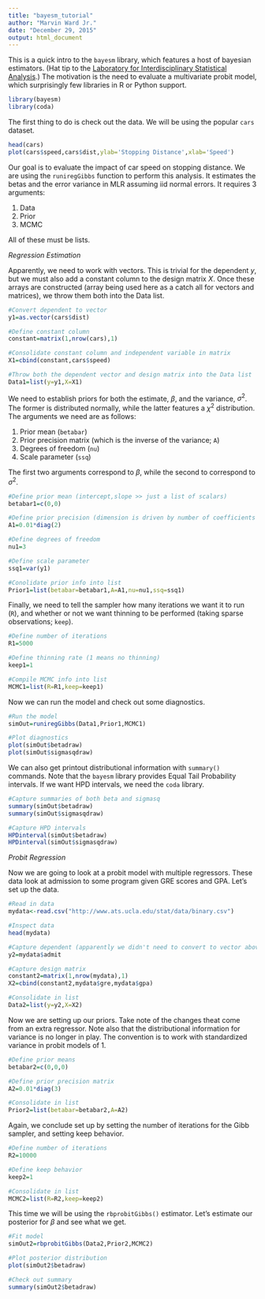 ---
title: "bayesm_tutorial"
author: "Marvin Ward Jr."
date: "December 29, 2015"
output: html_document
---

This is a quick intro to the `bayesm` library, which features a host of bayesian estimators.  (Hat tip to the [Laboratory for Interdisciplinary Statistical Analysis](https://vimeo.com/14553953).) The motivation is the need to evaluate a multivariate probit model, which surprisingly few libraries in R or Python support.

```{r Package Load}
library(bayesm)
library(coda)
```


The first thing to do is check out the data.  We will be using the popular `cars` dataset.

```{r Data View}
head(cars)
plot(cars$speed,cars$dist,ylab='Stopping Distance',xlab='Speed')
```

Our goal is to evaluate the impact of car speed on stopping distance.  We are using the `runiregGibbs` function to perform this analysis.  It estimates the betas and the error variance in MLR assuming iid normal errors.  It requires 3 arguments:

1. Data
2. Prior
3. MCMC

All of these must be lists.

*Regression Estimation*

Apparently, we need to work with vectors.  This is trivial for the dependent $y$, but we must also add a constant column to the design matrix $X$.  Once these arrays are constructed (array being used here as a catch all for vectors and matrices), we throw them both into the Data list.

```{r Data}
#Convert dependent to vector
y1=as.vector(cars$dist)

#Define constant column
constant=matrix(1,nrow(cars),1)

#Consolidate constant column and independent variable in matrix
X1=cbind(constant,cars$speed)

#Throw both the dependent vector and design matrix into the Data list
Data1=list(y=y1,X=X1)
```

We need to establish priors for both the estimate, $\beta$, and the variance, $\sigma^2$.  The former is distributed normally, while the latter features a $\chi^2$ distribution.  The arguments we need are as follows:

1. Prior mean (`betabar`)
2. Prior precision matrix (which is the inverse of the variance; `A`)
3. Degrees of freedom (`nu`)
4. Scale parameter (`ssq`)

The first two arguments correspond to $\beta$, while the second to correspond to $\sigma^2$.

```{r Prior Distribution}
#Define prior mean (intercept,slope >> just a list of scalars)
betabar1=c(0,0)

#Define prior precision (dimension is driven by number of coefficients to be estimated)
A1=0.01*diag(2)

#Define degrees of freedom
nu1=3

#Define scale parameter
ssq1=var(y1)

#Conolidate prior info into list
Prior1=list(betabar=betabar1,A=A1,nu=nu1,ssq=ssq1)
```

Finally, we need to tell the sampler how many iterations we want it to run (`R`), and whether or not we want thinning to be performed (taking sparse observations; `keep`).

```{r MCMC}
#Define number of iterations
R1=5000

#Define thinning rate (1 means no thinning)
keep1=1

#Compile MCMC info into list
MCMC1=list(R=R1,keep=keep1)
```

Now we can run the model and check out some diagnostics.

```{r Model Estimation}
#Run the model
simOut=runiregGibbs(Data1,Prior1,MCMC1)

#Plot diagnostics
plot(simOut$betadraw)
plot(simOut$sigmasqdraw)
```

We can also get printout distributional information with `summary()` commands.  Note that the `bayesm` library provides Equal Tail Probability intervals.  If we want HPD intervals, we need the `coda` library.

```{r Diagnostics}
#Capture summaries of both beta and sigmasq
summary(simOut$betadraw)
summary(simOut$sigmasqdraw)

#Capture HPD intervals
HPDinterval(simOut$betadraw)
HPDinterval(simOut$sigmasqdraw)
```


*Probit Regression*

Now we are going to look at a probit model with multiple regressors.  These data look at admission to some program given GRE scores and GPA.  Let's set up the data.

```{r Probit Data}
#Read in data
mydata<-read.csv("http://www.ats.ucla.edu/stat/data/binary.csv")

#Inspect data
head(mydata)

#Capture dependent (apparently we didn't need to convert to vector above?)
y2=mydata$admit

#Capture design matrix
constant2=matrix(1,nrow(mydata),1)
X2=cbind(constant2,mydata$gre,mydata$gpa)

#Consolidate in list
Data2=list(y=y2,X=X2)
```

Now we are setting up our priors.  Take note of the changes theat come from an extra regressor. Note also that the distributional information for variance is no longer in play.  The convention is to work with standardized variance in probit models of 1.

```{r Probit Prior}
#Define prior means
betabar2=c(0,0,0)

#Define prior precision matrix
A2=0.01*diag(3)

#Consolidate in list
Prior2=list(betabar=betabar2,A=A2)
```

Again, we conclude set up by setting the number of iterations for the Gibb sampler, and setting keep behavior.

```{r Pobit MCMC}
#Define number of iterations
R2=10000

#Define keep behavior
keep2=1

#Consolidate in list
MCMC2=list(R=R2,keep=keep2)
```

This time we will be using the `rbprobitGibbs()` estimator.  Let's estimate our posterior for $\beta$ and see what we get.

```{r Probit Estimation}
#Fit model
simOut2=rbprobitGibbs(Data2,Prior2,MCMC2)

#Plot posterior distribution
plot(simOut2$betadraw)

#Check out summary
summary(simOut2$betadraw)
```